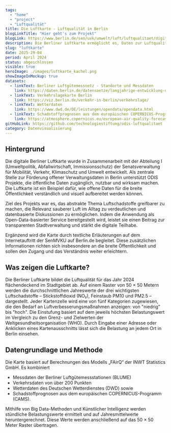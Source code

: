 ```yaml
---
tags:
  - "home"
  - "project"
  - "Luftqualität"
title: Die Luftkarte - Luftqualität in Berlin
blogLinkTitle: "Hier geht's zum Projekt"
blogLink: https://www.berlin.de/sen/uvk/umwelt/luft/luftqualitaet/digitale-berliner-luftkarte/
description: Die Berliner Luftkarte ermöglicht es, Daten zur Luftqualität zu explorieren und verständlich zu machen – unterstützt durch offene Daten und entwickelt für eine breite Öffentlichkeit.
slug: "luftkarte"
date: 2025-29-04
period: April 2024
status: abgeschlossen
visible: true
heroImage: ./images/luftkarte_kachel.png
showImageInMockup: true
datasets:
  - linkText: Berliner Luftgütemessnetz - Standorte und Messdaten
    link: https://daten.berlin.de/datensaetze/langjahrige-entwicklung-der-luftqualitat-berliner-luftgutemessnetz-standorte-und-messdaten-63b6c803
  - linkText: Verkehrslagekarte Berlin
    link: https://viz.berlin.de/verkehr-in-berlin/verkehrslage/
  - linkText: Wetterdaten
    link: https://www.dwd.de/DE/leistungen/opendata/opendata.html
  - linkText: Schadstoffprognosen aus dem europäischen COPERNICUS-Programm
    link: https://atmosphere.copernicus.eu/european-air-quality-forecast-plots
gitHubLink: https://github.com/technologiestiftung/odis-luftqualitaet
category: Datenvisualisierung
---
```


## Hintergrund

Die digitale Berliner Luftkarte wurde in Zusammenarbeit mit der Abteilung I (Umweltpolitik, Abfallwirtschaft, Immissionsschutz) der Senatsverwaltung für Mobilität, Verkehr, Klimaschutz und Umwelt entwickelt.
Als zentrale Stelle zur Förderung offener Verwaltungsdaten in Berlin unterstützt ODIS Projekte, die öffentliche Daten zugänglich, nutzbar und wirksam machen.
Die Luftkarte ist ein Beispiel dafür, wie offene Daten für die breite Öffentlichkeit verständlich und visuell aufbereitet werden können.

Ziel des Projekts war es, das abstrakte Thema Luftschadstoffe greifbarer zu machen, die Relevanz sauberer Luft im Alltag zu verdeutlichen und datenbasierte Diskussionen zu ermöglichen.
Indem die Anwendung als Open-Data-basierter Service bereitgestellt wird, leistet sie einen Beitrag zur transparenten Stadtverwaltung und stärkt die digitale Teilhabe.

Ergänzend wird die Karte durch textliche Erläuterungen auf dem Internetauftritt der SenMVKU auf Berlin.de begleitet. Diese zusätzlichen Informationen richten sich insbesondere an die breite Öffentlichkeit und sollen den Zugang und das Verständnis weiter erleichtern.

## Was zeigen die Luftkarte?

Die Berliner Luftkarte bildet die Luftqualität für das Jahr 2024 flächendeckend im Stadtgebiet ab.
Auf einem Raster von 50 × 50 Metern werden die durchschnittlichen Jahreswerte der drei wichtigsten Luftschadstoffe – Stickstoffdioxid (NO₂), Feinstaub PM10 und PM2.5 – dargestellt.
Jeder Kartenzelle wird eine von fünf Kategorien zugewiesen, die den Bedarf an Luftverbesserungsmaßnahmen anzeigen: von "niedrig" bis "hoch".
Die Einstufung basiert auf dem jeweils höchsten Belastungswert im Vergleich zu den Grenz- und Zielwerten der Weltgesundheitsorganisation (WHO). Durch Eingabe einer Adresse oder Anklicken eines Kartenausschnitts lässt sich die Belastung an jedem Ort in Berlin einsehen.

## Datengrundlage und Methode

Die Karte basiert auf Berechnungen des Modells „FAirQ“ der INWT Statistics GmbH.
Es kombiniert

- Messdaten der Berliner Luftgütemessstationen (BLUME)
- Verkehrsdaten von über 200 Punkten
- Wetterdaten des Deutschen Wetterdienstes (DWD) sowie
- Schadstoffprognosen aus dem europäischen COPERNICUS-Programm (CAMS).

Mithilfe von Big Data-Methoden und Künstlicher Intelligenz werden stündliche Belastungswerte ermittelt und auf Jahresmittelwerte heruntergerechnet.
Diese Werte werden anschließend auf das 50 × 50 Meter Raster übertragen.
